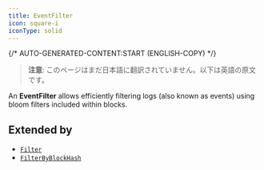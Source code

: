 ```yaml
---
title: EventFilter
icon: square-i
iconType: solid
---
```


{/* AUTO-GENERATED-CONTENT:START (ENGLISH-COPY) */}

> **注意**: このページはまだ日本語に翻訳されていません。以下は英語の原文です。

An **EventFilter** allows efficiently filtering logs (also known as events) using bloom filters included within
blocks.

## Extended by

- [`Filter`](/jp/sdk/content/interfaces/Filter)
- [`FilterByBlockHash`](/jp/sdk/content/interfaces/FilterByBlockHash)
